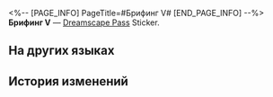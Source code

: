 <%-- [PAGE_INFO]
PageTitle=#Брифинг V#
[END_PAGE_INFO] --%>
{{Предмет Инфобокс
|id          = 223184
|Изображение = Dreamscape Pass Sticker Text.png
|Тип         = Dreamscape Pass Sticker
|Тип2        = Неспящий город Stickers
|Инвентарь   = 
|Редкость    = 4
|Эффект      = 
|Описание    = Пронумерованные наклейки, используемые для украшения дневника сновидений. Бывают самыми разными.
|Источник1   = [[Познакомьтесь с сильным укротителем реквизита]]
}}
{{Описание|Даже если бутыль в руке с тобой заговорит, не стоит переживать, разбив её!}}
'''Брифинг V''' — [[Dreamscape Pass]] Sticker.

==На других языках==
{{На других языках
|en   = Clipping (V)
|zhs  = 简报•其五
|zht  = 簡報•其五
|ja   = 速報・5
|ko   = 토막 뉴스•5
|es   = Informe V
|fr   = Nouvelles&nbsp;(V)
|ru   = Брифинг V
|th   = รายงานโดยย่อ 5
|vi   = Tin Vắn (5)
|de   = Kurzbericht (V)
|id   = Laporan Singkat 5
|pt   = Recorte (V)
}}

==История изменений==
{{История изменений|3.5}}